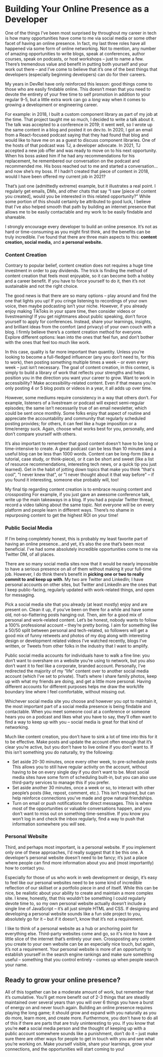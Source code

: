 # Building Your Online Presence as a Developer

One of the things I’ve been most surprised by throughout my career in tech is how many opportunities have come to me via social media or some other facet of having an online presence. In fact, my last three roles have all happened via some form of online networking. Not to mention, any number of amazing opportunities to write blogs, speak at conferences, author courses, speak on podcasts, or host workshops – just to name a few. There’s tremendous value and benefit in putting both yourself and your work out there – and I’ve come to believe that it’s one of the best things that developers (especially beginning developers) can do for their careers. 

My years in DevRel have only reinforced this lesson: good things come to those who are easily findable online. This doesn’t mean that you need to devote the entirety of your free time to self promotion in addition to your regular 9-5, but a little extra work can go a *long* way when it comes to growing a development or engineering career. 

For example: in 2018, I built a custom component library as part of my job at the time. That project taught me so much, I decided to write a talk about it. The talk was accepted to a conference in 2019; it went well, so I wrote up the same content in a blog and posted it on dev.to. In 2020, I got an email from a React-focused podcast saying that they had found that blog and would like to have me on as a guest to discuss component libraries. One of the hosts of that podcast was TJ, a developer advocate. In 2021, TJ accepted a new job offer and was ready to move on to his next opportunity. When his boss asked him if he had any recommendations for his replacement, he remembered our conversation on the podcast and recommended me. His boss reached out to me and started a conversation…and now she’s my boss. If I hadn’t created that piece of content in 2018, would I have been offered my current job in 2021? 

That’s just one (admittedly extreme) example, but it illustrates a real point. I regularly get emails, DMs, and other chats that say “I saw [piece of content you created], would you be interested in this related opportunity?” While some portion of this should certainly be attributed to good luck, I believe that I’ve also helped smooth that path by building an internet presence that allows me to be easily contactable and my work to be easily findable and shareable. 

I strongly encourage every developer to build an online presence. It’s not as hard or time-consuming as you might first think, and the benefits can be truly incredible. I’ve found that there are three main aspects to this: ****************************************************************************************************************content creation, social media,**************************************************************************************************************** and ****************************************************************************************************************a personal website.**************************************************************************************************************** 

### Content Creation

Contrary to popular belief, content creation does not requires a huge time investment in order to pay dividends. The trick is finding the method of content creation that feels most enjoyable, so it can become both a hobby and a career benefit. If you have to force yourself to do it, then it’s not sustainable and not the right choice. 

The good news is that there are so many options – play around and find the one that lights you up! If you cringe listening to recordings of your own voice, then maybe podcasting isn’t your niche. However, if you already enjoy making TikToks in your spare time, then consider videos or livestreaming! If you get nightmares about public speaking, don’t force yourself to apply for conferences. Instead, share your learnings, insights, and brilliant ideas from the comfort (and privacy) of your own couch with a blog. I firmly believe there’s a content creation method for everyone. Explore different options: lean into the ones that feel fun, and don’t bother with the ones that feel too much like work. 

In this case, quality is far more important than quantity. Unless you’re looking to become a full-fledged influencer (any you don’t need to, for this to work), then posting something multiple times a week – or even every week – just isn’t necessary. The goal of content creation, in this context, is simply to build a library of work that reflects your strengths and helps position you in the direction you want your career to grow. Want to work in accessibility? Make accessibility-related content. Even if that means you’re only posting 4 or 5 blog posts or videos in a year, it all adds up over time. 

However, some mediums require consistency in a way that others don’t. For example, listeners of a livestream or podcast will expect semi-regular episodes; the same isn’t necessarily true of an email newsletter, which could be sent once monthly. Some folks enjoy that aspect of routine and appreciate the accountability and community that regularly scheduled posting provides; for others, it can feel like a huge imposition or a time/energy suck. Again, choose what works best for you, personally, and don’t compare yourself with others. 

It’s also important to remember that good content doesn't have to be long or time-intensive to create. A great podcast can be less than 10 minutes and a useful blog can be less than 1000 words. Content can be long-form (like a tutorial, case study, or think-piece), or it can be short and sweet (like a list of resource recommendations, interesting tech news, or a quick tip you just learned). Get in the habit of jotting down topics that make you think "that's cool", "I never knew that", or "I never thought about it that way before" – if you found it interesting, someone else probably will, too! 

My final tip regarding content creation is to embrace reusing content and crossposting For example, if you just gave an awesome conference talk, write up the main takeaways in a blog. If you had a popular Twitter thread, record a video talking about the same topic. Not everyone will be on every platform and people learn in different ways. There’s no shame in repurposing content to get the highest ROI on your time!  

### Public Social Media

If I’m being completely honest, this is probably my least favorite part of having an online presence…and yet, it’s also the one that’s been most beneficial. I’ve had some absolutely incredible opportunities come to me via Twitter DM, of all places. 

There are so many social media sites now that it would be nearly impossible to have a serious presence on all of them without making it your full-time job. However, I do think there’s benefit in **picking one or two to really commit to and keep up with**. My two are Twitter and LinkedIn; I have personal accounts on other sites, but Twitter and LinkedIn are the ones that I keep public-facing, regularly updated with work-related things, and open for messaging. 

Pick a social media site that you already (at least mostly) enjoy and are present on. Clean it up, if you’ve been on there for a while and have some old, not-so-flattering posts hanging out. Then, aim for a good mix of personal and work-related content. Let’s be honest, nobody wants to follow a 100% professional account – they’re pretty boring. I aim for something like a 50/50 split between personal and tech-related, so followers will get a good mix of funny retweets and photos of my dog along with interesting design or development related videos I’ve watched recently, blogs I’ve written, or Tweets from other folks in the industry that I want to amplify. 

Public social media accounts for individuals have to walk a fine line: you don’t want to overshare on a website you’re using to network, but you also don’t want it to feel like a corporate, branded account. Personally, I’ve redirected the majority of my “life” content over to another social media account (which I’ve set to private). That’s where I share family photos, keep up with what my friends are doing, and get a little more personal. Having different accounts for different purposes helps me draw the work/life boundary line where I feel comfortable, without missing out. 

Whichever social media site you choose and however you opt to maintain it, the most important part of a social media presence is being findable and contactable. When you meet someone cool at a conference or someone hears you on a podcast and likes what you have to say, they’ll often want to find a way to keep up with you – social media is great for that kind of networking. 

Much like content creation, you don’t have to sink a lot of time into this for it to be effective. Make posts and update the account often enough that it’s clear you’re active, but you don’t have to live online if you don’t want to. If this isn’t something you do naturally, try the following: 

- Set aside 20-30 minutes, once every other week, to pre-schedule posts This allows you to still have regular activity on the account, without having to be on every single day if you don’t want to be. Most social media sites have some form of scheduling built-in, but you can also use third-party services to manage this if you prefer.
- Set aside another 30 minutes, once a week or so, to interact with other people’s posts (like, repost, comment, etc.). This isn’t required, but can help reinforce connections you’ve made and grow natural friendships.
- Turn on email or push notifications for direct messages. This is where most of the opportunities or valuable conversations happen, and you don’t want to miss out on something time-sensitive. If you know you won’t log in and check the inbox regularly, find a way to push that information somewhere you *will* see.

### Personal Website

Third, and perhaps most important, is a personal website. If you implement only one of these approaches, I'd really suggest that it be this one. A developer’s personal website doesn't need to be fancy; it’s just a place where people can find more information about you and (most importantly) how to contact you. 

Especially for those of us who work in web development or design, it’s easy to feel like our personal websites need to be some kind of incredible reflection of our skillset or a portfolio piece in and of itself. While this can be nice, be realistic about your ability to create and maintain a more complex site. I knew, honestly, that this wouldn’t be something I could regularly devote time to, so my own personal website actually doesn’t include a single line of JavaScript – it’s all just simple HTML and CSS. If designing and developing a personal website sounds like a fun side project to you, absolutely go for it – but if it doesn’t, know that it’s not a requirement. 

I like to think of a personal website as a hub or anchoring point for everything else. Third-party websites come and go, so it's nice to have a little slice of the internet that’s entirely your own. Crossposting any content you create to your own website can be an especially nice touch, but again, it’s not a requirement. Your personal website is more of an opportunity to establish yourself in the search engine rankings and make sure something useful – something that you control entirely – comes up when people search your name. 

## Ready to grow your online presence?

All of this together can be a moderate amount of work, but remember that it’s cumulative. You’ll get more benefit out of 2-3 things that are steadily maintained over several years than you will over 6 things you have a burst of energy on and never touch again. Building an online presence requires playing the long game; it should grow and expand with you naturally as you do more, learn more, and create more. Furthermore, you don't have to do all of this if there are parts that are truly uninteresting to you. If you know that you’re ***not*** a social media person and the thought of keeping up with a public account somewhere sounds like a punishment, don’t do it – just make sure there are other ways for people to get in touch with you and see what you’re working on. Make yourself visible, share your learnings, grow your connections, and the opportunities will start coming to you!